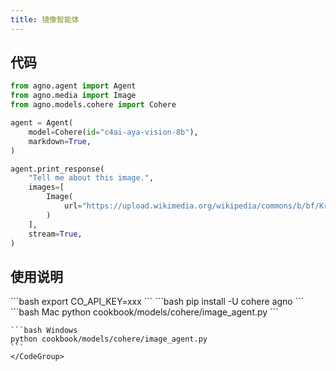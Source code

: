 ```yaml
---
title: 镜像智能体
---
```

## 代码

```python cookbook/models/cohere/image_agent.py
from agno.agent import Agent
from agno.media import Image
from agno.models.cohere import Cohere

agent = Agent(
    model=Cohere(id="c4ai-aya-vision-8b"),
    markdown=True,
)

agent.print_response(
    "Tell me about this image.",
    images=[
        Image(
            url="https://upload.wikimedia.org/wikipedia/commons/b/bf/Krakow_-_Kosciol_Mariacki.jpg"
        )
    ],
    stream=True,
)
```

## 使用说明

<Steps>
  <Snippet file="create-venv-step.mdx" />

  <Step title="设置您的 API 密钥">
    ```bash
    export CO_API_KEY=xxx
    ```
  </Step>

  <Step title="安装库">
    ```bash
    pip install -U cohere agno
    ```
  </Step>

  <Step title="运行智能体">
    <CodeGroup>
    ```bash Mac
    python cookbook/models/cohere/image_agent.py
    ```

    ```bash Windows
    python cookbook/models/cohere/image_agent.py
    ```
    </CodeGroup>
  </Step>
</Steps>